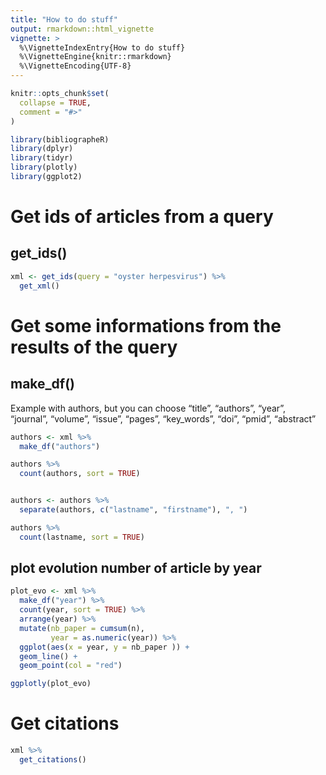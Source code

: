```yaml
---
title: "How to do stuff"
output: rmarkdown::html_vignette
vignette: >
  %\VignetteIndexEntry{How to do stuff}
  %\VignetteEngine{knitr::rmarkdown}
  %\VignetteEncoding{UTF-8}
---
```


```r
knitr::opts_chunk$set(
  collapse = TRUE,
  comment = "#>"
)
```

```r
library(bibliographeR)
library(dplyr)
library(tidyr)
library(plotly)
library(ggplot2)
```


# Get ids of articles from a query

## get_ids()

```r
xml <- get_ids(query = "oyster herpesvirus") %>%
  get_xml() 

```


# Get some informations from the results of the query

## make_df()

Example with authors, but you can choose "title", "authors", "year", "journal", "volume", "issue", "pages", "key_words", "doi", "pmid", "abstract"

```r

authors <- xml %>%
  make_df("authors")

authors %>%
  count(authors, sort = TRUE)


authors <- authors %>%
  separate(authors, c("lastname", "firstname"), ", ")

authors %>%
  count(lastname, sort = TRUE)
```


## plot evolution number of article by year
```r

plot_evo <- xml %>%
  make_df("year") %>%
  count(year, sort = TRUE) %>%
  arrange(year) %>%
  mutate(nb_paper = cumsum(n),
         year = as.numeric(year)) %>%
  ggplot(aes(x = year, y = nb_paper )) +
  geom_line() +
  geom_point(col = "red") 

ggplotly(plot_evo)


```

# Get citations

```r
xml %>% 
  get_citations()
```

